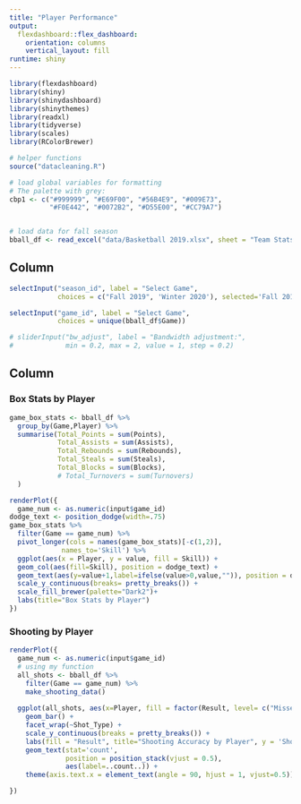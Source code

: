 ```yaml
---
title: "Player Performance"
output: 
  flexdashboard::flex_dashboard:
    orientation: columns
    vertical_layout: fill
runtime: shiny
---
```


```r
library(flexdashboard)
library(shiny)
library(shinydashboard)
library(shinythemes)
library(readxl)
library(tidyverse)
library(scales)
library(RColorBrewer)

# helper functions
source("datacleaning.R")

# load global variables for formatting
# The palette with grey:
cbp1 <- c("#999999", "#E69F00", "#56B4E9", "#009E73",
          "#F0E442", "#0072B2", "#D55E00", "#CC79A7")


# load data for fall season
bball_df <- read_excel("data/Basketball 2019.xlsx", sheet = "Team Stats")

```

Column{.sidebar}
----------------------------------------------------------------------
```r
selectInput("season_id", label = "Select Game",
            choices = c("Fall 2019", 'Winter 2020'), selected='Fall 2019')

selectInput("game_id", label = "Select Game",
            choices = unique(bball_df$Game))

# sliderInput("bw_adjust", label = "Bandwidth adjustment:",
#             min = 0.2, max = 2, value = 1, step = 0.2)
```




Column <!--  {data-width=650} -->
-----------------------------------------------------------------------

### Box Stats by Player

```r
game_box_stats <- bball_df %>%
  group_by(Game,Player) %>%
  summarise(Total_Points = sum(Points),
            Total_Assists = sum(Assists),
            Total_Rebounds = sum(Rebounds),
            Total_Steals = sum(Steals),
            Total_Blocks = sum(Blocks),
            # Total_Turnovers = sum(Turnovers)
  ) 

renderPlot({
  game_num <- as.numeric(input$game_id)
dodge_text <- position_dodge(width=.75)
game_box_stats %>%
  filter(Game == game_num) %>%
  pivot_longer(cols = names(game_box_stats)[-c(1,2)],
             names_to='Skill') %>%
  ggplot(aes(x = Player, y = value, fill = Skill)) + 
  geom_col(aes(fill=Skill), position = dodge_text) + 
  geom_text(aes(y=value+1,label=ifelse(value>0,value,"")), position = dodge_text) + 
  scale_y_continuous(breaks= pretty_breaks()) + 
  scale_fill_brewer(palette="Dark2")+
  labs(title="Box Stats by Player") 
})

```


### Shooting by Player

```r

renderPlot({
  game_num <- as.numeric(input$game_id)
  # using my function
  all_shots <- bball_df %>% 
    filter(Game == game_num) %>%
    make_shooting_data()
  
  ggplot(all_shots, aes(x=Player, fill = factor(Result, level= c("Missed", "Made")))) + 
    geom_bar() +
    facet_wrap(~Shot_Type) +
    scale_y_continuous(breaks = pretty_breaks()) + 
    labs(fill = "Result", title="Shooting Accuracy by Player", y = 'Shot Count') +
    geom_text(stat='count',
              position = position_stack(vjust = 0.5),
              aes(label=..count..)) + 
    theme(axis.text.x = element_text(angle = 90, hjust = 1, vjust=0.5))

})
```

